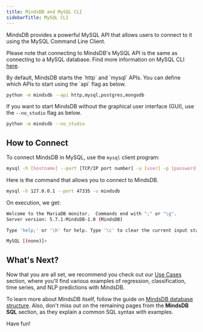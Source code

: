 ```yaml
---
title: MindsDB and MySQL CLI
sidebarTitle: MySQL CLI
---
```


MindsDB provides a powerful MySQL API that allows users to connect to it
using the MySQL Command Line Client.

Please note that connecting to MindsDB's MySQL API is the same as connecting to
a MySQL database. Find more information on MySQL CLI
[here](https://dev.mysql.com/doc/refman/8.0/en/mysql.html).

<Tip>
By default, MindsDB starts the `http` and `mysql` APIs. You can define which APIs to start using the `api` flag as below.

```bash
python -m mindsdb --api http,mysql,postgres,mongodb
```

If you want to start MindsDB without the graphical user interface (GUI), use the `--no_studio` flag as below.

```bash
python -m mindsdb --no_studio
```
</Tip>

## How to Connect

To connect MindsDB in MySQL, use the `mysql` client program:

```bash
mysql -h [hostname] --port [TCP/IP port number] -u [user] -p [password]
```

Here is the command that allows you to connect to MindsDB.

```bash
mysql -h 127.0.0.1 --port 47335 -u mindsdb
```

On execution, we get:

```bash
Welcome to the MariaDB monitor.  Commands end with ";" or "\g".
Server version: 5.7.1-MindsDB-1.0 (MindsDB)

Type 'help;' or '\h' for help. Type '\c' to clear the current input statement.

MySQL [(none)]>
```

## What's Next?

Now that you are all set, we recommend you check out our [Use Cases](/use-cases/overview) section, where you'll find various examples of regression, classification, time series, and NLP predictions with MindsDB.

To learn more about MindsDB itself, follow the guide on [MindsDB database structure](/sql/table-structure/). Also, don't miss out on the remaining pages from the **MindsDB SQL** section, as they explain a common SQL syntax with examples.

Have fun!
